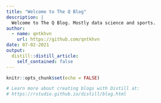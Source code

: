 ```yaml
---
title: "Welcome to The Q Blog"
description: |
  Welcome to The Q Blog. Mostly data science and sports.
author:
  - name: qntkhvn
    url: https://github.com/qntkhvn
date: 07-02-2021
output:
  distill::distill_article:
    self_contained: false
---
```


```r
knitr::opts_chunk$set(echo = FALSE)

# Learn more about creating blogs with Distill at:
# https://rstudio.github.io/distill/blog.html

```



